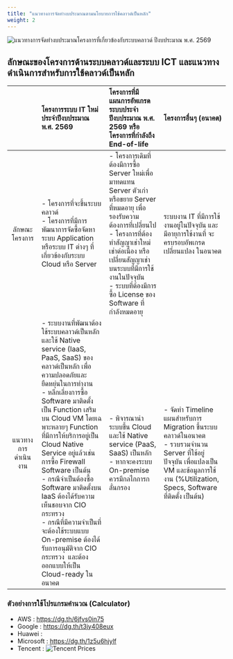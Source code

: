 ```yaml
---
title: "แนวทางการจัดทำงบประมาณตามนโยบายการใช้คลาวด์เป็นหลัก"
weight: 2
---
```


![แนวทางการจัดทำงบประมาณโครงการที่เกี่ยวข้องกับระบบคลาวด์ ปีงบประมาณ พ.ศ. 2569](../../../assets/images/cloud-budget-69.png)

## ลักษณะของโครงการด้านระบบคลาวด์และระบบ ICT และแนวทางดำเนินการสำหรับการใช้คลาวด์เป็นหลัก

| | โครงการระบบ IT ใหม่ ประจำปีงบประมาณ พ.ศ. 2569 | โครงการที่มีแผนการอัพเกรดระบบประจำปีงบประมาณ พ.ศ. 2569 หรือโครงการที่กำลังถึง End-of-life | โครงการอื่นๆ (อนาคต) |
| :---: | :--- | :--- | :--- |
| ลักษณะโครงการ | - โครงการที่จะขึ้นระบบคลาวด์<br />- โครงการที่มีการพัฒนาการจัดซื้อจัดหาระบบ Application หรือระบบ IT ต่างๆ ที่เกี่ยวข้องกับระบบ Cloud หรือ Server | - โครงการเดิมที่ต้องมีการซื้อ Server ใหม่เพื่อมาทดแทน Server ตัวเก่า  หรือขยาย Server ที่หมดอายุ เพื่อรองรับความต้องการที่เปลี่ยนไป<br />- โครงการที่ต้องทำสัญญาเช่าใหม่ เช่าต่อเนื่อง หรือเปลี่ยนสัญญาเช่า บนระบบที่มีการใช้งานในปัจจุบัน<br />- ระบบที่ต้องมีการซื้อ License ของ Software ที่กำลังหมดอายุ | ระบบงาน IT ที่มีการใช้งานอยู่ในปัจจุบัน และมีอายุการใช้งานที่ จะครบรอบอัพเกรด เปลี่ยนแปลง ในอนาคต |
| แนวทางการดำเนินงาน | - ระบบงานที่พัฒนาต้องใช้ระบบคลาวด์เป็นหลัก และใช้ Native service (IaaS, PaaS, SaaS) ของคลาวด์เป็นหลัก เพื่อความปลอดภัยและยืดหยุ่นในการทำงาน<br />- หลีกเลี่ยงการซื้อ Software มาติดตั้งเป็น Function เสริม บน Cloud VM โดยเฉพาะหลายๆ Function ที่มีการให้บริการอยู่เป็น Cloud Native Service อยู่แล้วเช่น การซื้อ Firewall Software เป็นต้น<br />- กรณีจำเป็นต้องซื้อ Software มาติดตั้งบน IaaS ต้องได้รับความเห็นชอบจาก CIO กระทรวง<br />- กรณีที่มีความจำเป็นที่จะต้องใช้ระบบแบบ On-premise ต้องได้รับการอนุมัติจาก CIO กระทรวง  และต้องออกแบบให้เป็น Cloud-ready ในอนาคต | - พิจารณานำระบบขึ้น Cloud และใช้ Native service (PaaS, SaaS) เป็นหลัก<br />- หากจะคงระบบ On-premise ควรมีกลไกการกลั่นกรอง | - จัดทำ Timeline แผนสำหรับการ Migration ขึ้นระบบคลาวด์ในอนาคต<br />- รวบรวมจำนวน Server ที่ใช้อยู่ปัจจุบัน เพื่อแปลงเป็น VM และข้อมูลการใช้งาน (%Utilization, Specs, Software ที่ติดตั้ง เป็นต้น) |

### ตัวอย่างการใช้โปรแกรมคำนวณ (Calculator)

* AWS : https://dg.th/6jfvs0in75 
* Google : https://dg.th/t3jy408eux
* Huawei : 
* Microsoft : https://dg.th/1z5u6hjylf 
* Tencent : ![Tencent Prices](/files/cloud_tencent_prices.jpg)


